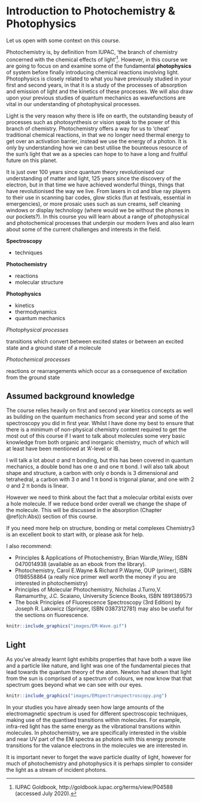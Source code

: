 # Introduction to Photochemistry & Photophysics {#ch:Intro}

Let us open with some context on this course.

Photochemistry is, by definition from IUPAC, ‘the branch of chemistry concerned with the chemical effects of light’^[IUPAC Goldbook, http://goldbook.iupac.org/terms/view/P04588 (accessed July 2020).]. However, in this course we are going to focus on and examine some of the fundamental **photophysics** of system before finally introducing chemical reactions involving light. Photophysics is closely related to what you have previously studied in your first and second years, in that it is a study of the processes of absorption and emission of light and the kinetics of these processes. We will also draw upon your previous studies of quantum mechanics as wavefunctions are vital in our understanding of photophysical processes.

Light is the very reason why there is life on earth, the outstanding beauty of processes such as photosynthesis or vision speak to the power of this branch of chemistry. Photochemistry offers a way for us to ‘cheat’ traditional chemical reactions, in that we no longer need thermal energy to get over an activation barrier, instead we use the energy of a photon. It is only by understanding how we can best utilise the bounteous resource of the sun’s light that we as a species can hope to to have a long and fruitful future on this planet.

It is just over 100 years since quantum theory revolutionised our understanding of matter and light, 125 years since the discovery of the electron, but in that time we have achieved wonderful things, things that have revolutionised the way we live. From lasers in cd and blue ray players to their use in scanning bar codes, glow sticks (fun at festivals, essential in emergencies), or more prosaic uses such as sun creams, self cleaning windows or display technology (where would we be without the phones in our pockets?). In this course you will learn about a range of photophysical and photochemical processes that underpin our modern lives and also learn about some of the current challenges and interests in the field.

**Spectroscopy**

* techniques

**Photochemistry**

* reactions
* molecular structure

**Photophysics**

* kinetics
* thermodynamics
* quantum mechanics


*Photophysical processes*

transitions which convert between excited states or between an excited state and a ground state of a molecule

*Photochemical processes*

reactions or rearrangements which occur as a consequence of excitation from the ground state

## Assumed background knowledge

The course relies heavily on first and second year kinetics concepts as well as building on the quantum mechanics from second year and some of the spectroscopy you did in first year. Whilst I have done my best to ensure that there is a minimum of non-physical chemistry content required to get the most out of this course if I want to talk about molecules some very basic knowledge from both organic and inorganic chemistry, much of which will at least have been mentioned at 'A'-level or IB.

I will talk a lot about σ and π bonding, but this has been covered in quantum mechanics, a double bond has one σ and one π bond. I will also talk about shape and structure, a carbon with only σ bonds is 3 dimensional and tetrahedral, a carbon with 3 σ and 1 π bond is trigonal planar, and one with 2 σ and 2 π bonds is linear. 

However we need to think about the fact that a molecular orbital exists over a hole molecule. If we reduce bond order overall we change the shape of the molecule. This will be discussed in the absorption (Chapter \@ref(ch:Abs)) section of this course.

If you need more help on structure, bonding or metal complexes Chemistry3 is an excellent book to start with, or please ask for help.

I also recommend:

* Principles & Applications of Photochemistry, Brian Wardle,Wiley, ISBN 0470014938 (available as an ebook from the library).
* Photochemistry, Carol E.Wayne & Richard P.Wayne, OUP (primer), ISBN 0198558864 (a really nice primer well worth the money if you are interested in photochemistry)
* Principles of Molecular Photochemistry, Nicholas J.Turro,V. Ramamurthy, J.C. Scaiano, University Science Books, ISBN 1891389573
* The book Principles of Fluorescence Spectroscopy (3rd Edition) by Joseph R. Lakowicz (Springer, ISBN 0387312781) may also be useful for the sections on fluorescence.


```r
knitr::include_graphics("images/EM-Wave.gif")
```




## Light {#sec:Light}


As you’ve already learnt light exhibits properties that have both a wave like and a particle like nature, and light was one of the fundamental pieces that lead towards the quantum theory of the atom. Newton had shown that light from the sun is comprised of a spectrum of colours, we now know that that spectrum goes beyond what we can see with our eyes.

```r
knitr::include_graphics("images/EMspectrumspectroscopy.png")
```

In your studies you have already seen how large amounts of the electromagnetic spectrum is used for different spectroscopic techniques, making use of the quantised transitions within molecules. For example, infra-red light has the same energy as the vibrational transitions within molecules. In photochemistry, we are specifically interested in the visible and near UV part of the EM spectra as photons with this energy promote transitions for the valance electrons in the molecules we are interested in.

It is important never to forget the wave particle duality of light, however for much of photochemistry and photophysics it is perhaps simpler to consider the light as a stream of incident photons.

